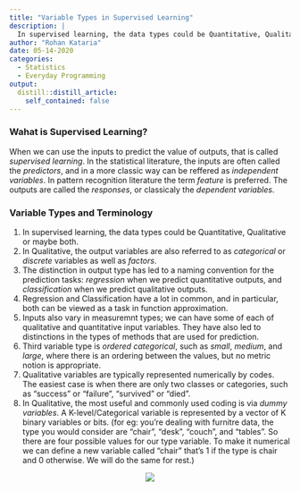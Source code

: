 ```yaml
---
title: "Variable Types in Supervised Learning"
description: |
  In supervised learning, the data types could be Quantitative, Qualitative or maybe both.
author: "Rohan Kataria"
date: 05-14-2020
categories:
  - Statistics
  - Everyday Programming
output:
  distill::distill_article:
    self_contained: false
---
```

### Wahat is Supervised Learning?
When we can use the inputs to predict the value of outputs, that is called _supervised learning_. In the statistical literature, the inputs are often called the _predictors_, and in a more classic way can be reffered as _independent variables_. In pattern recognition literature the term _feature_ is preferred. The outputs are called the _responses_, or classicaly the _dependent variables_.

### Variable Types and Terminology
1. In supervised learning, the data types could be Quantitative, Qualitative or maybe both.
2. In Qualitative, the output variables are also referred to as _categorical_ or _discrete_ variables as well as _factors_.
3. The distinction in output type has led to a naming convention for the prediction tasks: _regression_ when we predict quantitative outputs, and _classification_ when we predict qualitative outputs.
4. Regression and Classification have a lot in common, and in particular, both can be viewed as a task in function approximation.
5. Inputs also vary in measuremnt types; we can have some of each of qualitative and quantitative input variables. They have also led to distinctions in the types of methods that are used for prediction. 
6. Third variable type is _ordered categorical_, such as _small_, _medium_, and _large_, where there is an ordering between the values, but no metric notion is appropriate.
7. Qualitative variables are typically represented numerically by codes. The easiest case is when there are only two classes or categories, such as "success" or "failure", "survived" or "died".
8. In Qualitative, the most useful and commonly used coding is via _dummy variables_. A K-level/Categorical variable is represented by a vector of K binary variables or bits. (for eg: you're dealing with furnitre data, the type you would consider are "chair", "desk", "couch", and "tables". So there are four possible values for our type variable. To make it numerical we can define a new variable called "chair" that's 1 if the type is chair and 0 otherwise. We will do the same for rest.)

<center>
![](https://i.pinimg.com/originals/46/b7/5c/46b75ccbb3dc875050c80b7a33a1f719.gif)
</center>
